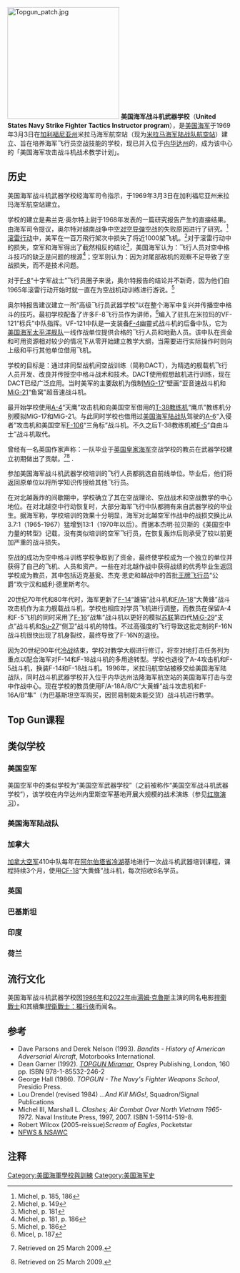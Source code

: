 {{noteTA
|G1=Show
|G2=Movie
|G3=People
}}
[[File:Topgun_patch.jpg|250px]]
'''美国海军战斗机武器学校'''（'''United States Navy Strike Fighter Tactics Instructor program'''），是[[美国海军|美国海军]]于1969年3月3日在[[加利福尼亚州|加利福尼亚州]]米拉马海军航空站（现为[[米拉马海军陆战队航空站|米拉马海军陆战队航空站]]）建立、旨在培养海军飞行员空战技能的学校，现已并入位于[[内华达州|内华达州]]{{tsl|en|Naval Air Station Fallon|法隆海军航空站}}的{{tsl|en|Naval Aviation Warfighting Development Center|美国海军空中打击与作战中心}}，成为该中心的「美国海军攻击战斗机战术教学计划」。

== 历史 ==
美国海军战斗机武器学校经海军司令指示，于1969年3月3日在加利福尼亚州米拉玛海军航空站建立。

学校的建立是弗兰克·奥尔特上尉于1968年发表的一篇研究报告产生的直接结果。由海军司令提议，奥尔特对越南战争中[[空对空导弹|空对空导弹]]空战的失败原因进行了研究。<ref>Michel, p. 185, 186</ref>[[滚雷行动|滚雷行动]]中，美军在一百万飛行架次中损失了将近1000架飞机。<ref>Michel, p. 149</ref>对于滚雷行动中的损失，空军和海军得出了截然相反的结论<ref>Michel, p. 181</ref>，美国海军认为：飞行人员对空中格斗技巧的缺乏是问题的根源<ref>Michel, p. 181, p. 186</ref>；空军则认为：因为对尾部敌机的观察不足导致了空战损失，而不是技术问题。 

对于[[F-8|F-8]]“十字军战士”飞行员圈子来说，奥尔特报告的结论并不新奇，因为他们自1965年滚雷行动开始时就一直在为空战机动训练进行游说。<ref>Michel, p. 186</ref> 

奥尔特报告建议建立一所“高级飞行员武器学校”以在整个海军中复兴并传播空中格斗的技巧。最初学校配备了许多F-8飞行员作为讲师，<ref>Micel, p. 187</ref>编入了驻扎在米拉玛的VF-121“标兵”中队指挥。VF-121中队是一支装备[[F-4|F-4]]幽靈式战斗机的后备中队，它为[[美國太平洋艦隊|美国海军太平洋舰队]]一线作战单位提供合格的飞行人员和地勤人员。该中队在资金和可用资源相对较少的情况下从零开始建立教学大纲，当需要进行实际操作时则向上级和平行其他单位借用飞机。

学校的目标是：通过非同型战机间空战训练（简称DACT），为精选的舰载机飞行人员开发、改良并传授空中格斗战术和技术。DACT使用假想敌机进行训练，现在DACT已经广泛应用。当时美军的主要敌机为俄制[[MiG-17|MiG-17]]“壁画”亚音速战斗机和[[MiG-21|MiG-21]]“鱼窝”超音速战斗机。

最开始学校使用[[A-4|A-4]]“天鹰”攻击机和向美国空军借用的[[T-38|T-38教练机]]“鹰爪”教练机分别模拟MiG-17和MiG-21。与此同时学校也借用过[[美国海军陆战队|美国海军陆战队]]驾驶的[[A-6|A-6]]“入侵者”攻击机和美国空军[[F-106|F-106]]“三角标”战斗机。不久之后T-38教练机被[[F-5|F-5]]“自由斗士”战斗机取代。

曾经有一名英国作家声称：一队毕业于[[英国皇家海军|英国皇家海军]]空战学校的教员在武器学校建立初期做出了贡献。<ref name="British TopGuns">{{cite news |title=Top Gun Heroes Based On Brit Flying Aces |work=Sky News |date=25 March 2009 |url=http://news.sky.com/skynews/Home/UK-News/Top-Gun-Movie-Starriing-Tom-Cruise-Was-Inspired-By-An-Elite-Group-Of-British-Pilots-Says-Historian/Article/200903415247993?lpos=UK_News_First_UK_News_Feature_Teaser_Region_0&lid=ARTICLE_15247993_Top_Gun_Movie_Starriing_Tom_Cruise_Was_Inspired_By_An_Elite_Group_Of_British_Pilots_Says_Historian}} Retrieved on 25 March 2009.</ref><ref name="British Top Gun">{{cite news |title=Top Gun's British inspiration |work=BBC Today |date=24 March 2009 |url=http://news.bbc.co.uk/today/hi/today/newsid_7960000/7960753.stm}} Retrieved on 25 March 2009.</ref> . 
            
参加美国海军战斗机武器学校培训的飞行人员都挑选自前线单位。毕业后，他们将返回原单位以将所学知识传授给其他飞行员。

在对北越轰炸的间歇期中，学校确立了其在空战理论、空战战术和空战教学的中心地位。在对北越空中行动恢复时，大部分海军飞行中队都拥有来自武器学校的毕业生。据海军称，学校培训的效果十分明显，海军对北越空军作战中的战损交换比从3.7:1（1965-1967）猛增到13:1（1970年以后）。而据本杰明·拉贝斯的《美国空中力量的转型》记载，没有类似培训的空军飞行员，在恢复轰炸后则承受了较以前更加严重的战斗损失。

空战的成功为空中格斗训练学校争取到了资金，最终使学校成为一个独立的单位并获得了自己的飞机、人员和资产。一些在对北越作战中获得战绩的优秀毕业生返回学校成为教员，其中包括迈克基瓮、杰克·恩史和越战中的首批[[王牌飞行员|王牌飞行员]]“公爵”坎宁汉和威利·德里斯考尔。

20世纪70年代和80年代时，海军更新了[[F-14|F-14]]“雄猫”战斗机和[[F/A-18|F/A-18]]“大黄蜂”战斗攻击机作为主力舰载战斗机，学校也相应对学员飞机进行调整，而教员在保留A-4和F-5飞机的同时采用了[[F-16|F-16]]“战隼”战斗机以更好的模拟[[苏联|苏联]]第四代[[MiG-29|MiG-29]]“支点”战斗机和[[Su-27|Su-27]]“侧卫”战斗机的特性。不过高强度的飞行导致这批定制的F-16N战斗机很快出现了机身裂纹，最终导致了F-16N的退役。

因为20世纪90年代[[冷战|冷战]]结束，学校对教学大纲进行修订，将空对地打击任务列为重点以配合海军对F-14和F-18战斗机的多用途转型。学校也退役了A-4攻击机和F-5战斗机，换装F-14和F-18战斗机。1996年，米拉玛航空站被移交给美国海军陆战队，同时战斗机武器学校并入位于内华达州法隆海军航空站的美国海军打击与空中作战中心。现在学校的教员使用F/A-18A/B/C“大黄蜂”战斗攻击机和F-16A/B“隼”（为巴基斯坦空军购买，因贸易制裁未能交货）战斗机进行教学。

==Top Gun课程==<!-- This section is linked from [[John_Fogg|John Fogg]]. See [[WP:MOS#Section_management|WP:MOS#Section management]] -->

== 类似学校 ==

=== 美国空军 ===
美国空军中的类似学校为“美国空军武器学校”（之前被称作“美国空军战斗机武器学校”），该学校在内华达州内里斯空军基地开展大规模的战术演练（参见[[红旗演习|红旗演习]]）。

=== 美国海军陆战队 ===

=== 加拿大 ===
[[加拿大空军|加拿大空军]]410中队每年在[[阿尔伯塔省|阿尔伯塔省]][[冷湖|冷湖]]基地进行一次战斗机武器培训课程，课程持续3个月，使用[[CF-18|CF-18]]“大黄蜂”战斗机，每次招收8名学员。

=== 英国 ===

=== 巴基斯坦 ===

=== 印度 ===

=== 荷兰 ===

== 流行文化 ==
美国海军战斗机武器学校因[[1986年|1986年]]和[[2022年|2022年]]由[[湯姆·克魯斯|湯姆·克魯斯]]主演的同名电影[[捍衛戰士|捍衛戰士]]和其續集[[捍衛戰士：獨行俠|捍衛戰士：獨行俠]]而闻名。

== 参考 ==
* Dave Parsons and Derek Nelson (1993). ''Bandits - History of American Adversarial Aircraft'', Motorbooks International.
* Dean Garner (1992). [http://www.amazon.com/TOPGUN-Miramar-Dean-Garner/dp/1855322463 ''TOPGUN Miramar''], Osprey Publishing, London, 160 pp. ISBN 978-1-85532-246-2
* George Hall (1986). ''TOPGUN - The Navy's Fighter Weapons School'', Presidio Press.
* Lou Drendel (revised 1984) ''...And Kill MiGs!'', Squadron/Signal Publications
* Michel III, Marshall L. ''Clashes; Air Combat Over North Vietnam 1965-1972.'' Naval Institute Press, 1997, 2007.  ISBN 1-59114-519-8.
* Robert Wilcox (2005-reissue)''Scream of Eagles'', Pocketstar
* [http://www.anft.net/f-14/f14-squadron-nfws.htm NFWS & NSAWC]

== 注释 ==
{{Reflist|2}}

[[Category:美國海軍學校與訓練|Category:美國海軍學校與訓練]]
[[Category:美国海军史|Category:美国海军史]]